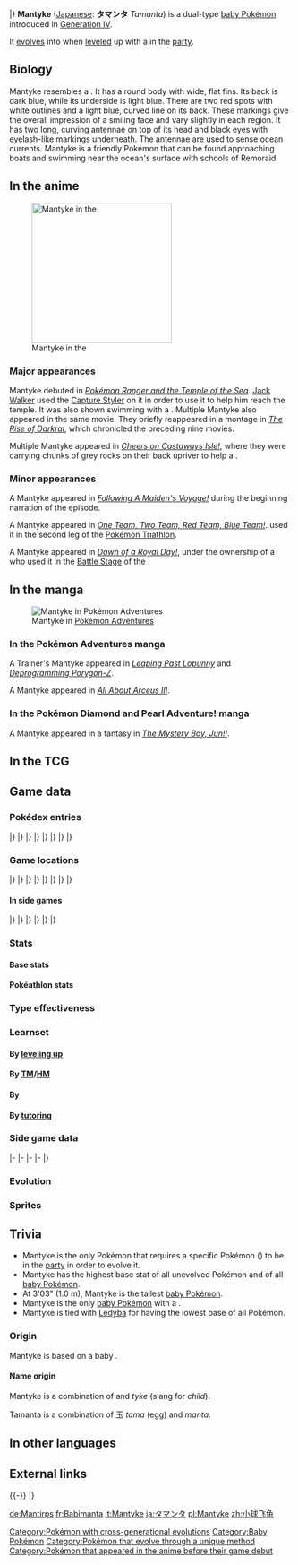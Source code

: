 {{PokémonPrevNext/Head|type=Water|type2=Flying}}
{{PokémonPrevNext/Pokémon|type=Water|prevnum=457|prev=Lumineon|nextnum=459|next=Snover}}
|}
{{Pokémon Infobox
|name=Mantyke
|jname=タマンタ
|tmname=Tamanta
|ndex=458
|sdex=140
|karea=Coastal
|kdex=139
|u2dex=233
|abrow=090
|obrow=062
|typebox=1
|type1=Water
|type2=Flying
|category=Kite
|height-ftin=3'03"
|height-m=1.0
|weight-lbs=143.3
|weight-kg=65.0
|abilityn=d
|ability1=Swift Swim
|ability2=Water Absorb
|abilityd=Water Veil
|egggroupn=1
|egggroup1=Undiscovered
|eggcycles=25
|evtotal=1
|evsd=1
|expyield=69
|oldexp=108
|lv100exp=1,250,000
|gendercode=127
|color=Blue
|catchrate=25
|body=09
|pokefordex=mantyke
|generation=4
|friendship=70
}}
'''Mantyke''' ([[List of Japanese Pokémon names|Japanese]]: '''タマンタ''' ''Tamanta'') is a dual-type {{2t|Water|Flying}} [[baby Pokémon]] introduced in [[Generation IV]].

It [[Evolution|evolve]]s into {{p|Mantine}} when [[level]]ed up with a {{p|Remoraid}} in the [[party]].

==Biology==
Mantyke resembles a {{wp|manta ray}}. It has a round body with wide, flat fins. Its back is dark blue, while its underside is light blue. There are two red spots with white outlines and a light blue, curved line on its back. These markings give the overall impression of a smiling face and vary slightly in each region. It has two long, curving antennae on top of its head and black eyes with eyelash-like markings underneath. The antennae are used to sense ocean currents. Mantyke is a friendly Pokémon that can be found approaching boats and swimming near the ocean's surface with schools of Remoraid.

==In the anime==
[[File:Jack Walker Mantyke.png|thumb|left|250px|Mantyke in the {{pkmn|anime}}]]
===Major appearances===
Mantyke debuted in ''[[M09|Pokémon Ranger and the Temple of the Sea]]''. [[Jack Walker]] used the [[Capture Styler]] on it in order to use it to help him reach the temple. It was also shown swimming with a {{p|Mantine}}. Multiple Mantyke also appeared in the same movie. They briefly reappeared in a montage in ''[[M10|The Rise of Darkrai]]'', which chronicled the preceding nine movies.

Multiple Mantyke appeared in ''[[DP112|Cheers on Castaways Isle!]]'', where they were carrying chunks of grey rocks on their back upriver to help a {{p|Deoxys}}.

===Minor appearances===
A Mantyke appeared in ''[[DP001|Following A Maiden's Voyage!]]'' during the beginning narration of the episode.

A Mantyke appeared in ''[[DP091|One Team, Two Team, Red Team, Blue Team!]]''. {{Ash}} used it in the second leg of the [[Pokémon Triathlon]].

A Mantyke appeared in ''[[DP171|Dawn of a Royal Day!]]'', under the ownership of a {{pkmn|Coordinator}} who used it in the [[Contest Battle|Battle Stage]] of the {{to|Arrowroot}} {{pkmn|Contest}}.

==In the manga==
[[File:Swimmer Mantyke Adventures.png|thumb|left|Mantyke in [[Pokémon Adventures]]]]
===In the Pokémon Adventures manga===
A Trainer's Mantyke appeared in ''[[PS417|Leaping Past Lopunny]]'' and ''[[PS418|Deprogramming Porygon-Z]]''.

A Mantyke appeared in ''[[PS454|All About Arceus III]]''.

===In the Pokémon Diamond and Pearl Adventure! manga===
A Mantyke appeared in a fantasy in ''[[DPA03|The Mystery Boy, Jun!!]]''.
{{left clear}}
==In the TCG==
{{main|Mantyke (TCG)}}

==Game data==
===Pokédex entries===
{{Dex/Header|type=Water|type2=Flying}}
{{Dex/NA|gen=IV}}
{{Dex/Gen|gen=IV}}
{{Dex/Entry1|v=Diamond|entry=A friendly Pokémon that captures the subtle flows of seawater using its two antennae.}}
{{Dex/Entry1|v=Pearl|entry=Scientists discovered that the distinctive patterns on its back differ by [[region]].}}
{{Dex/Entry1|v=Platinum|entry=People organize tours to see this Pokémon frolic and skim the tops of the waves with {{p|Remoraid}}.}}
{{Dex/Entry2|v=HeartGold|v2=SoulSilver|entry=When it swims close to the surface of the ocean, people aboard ships are able to observe the pattern on its back.}}
|}
|}
{{Dex/Gen|gen=V}}
{{Dex/Entry2|v=Black|v2=White|t=FFF|entry=People organize tours to see this Pokémon frolic and skim the tops of waves with Remoraid.}}
{{Dex/Entry2|v=Black 2|v2=White 2|t=FFF|entry=The pattern on its back varies by region. It often swims in a school of {{p|Remoraid}}.}}
|}
|}
{{Dex/Gen|gen=VI}}
{{Dex/Entry1|v=X|t=FFF|entry=The pattern on its back varies by region. It often swims in a school of {{p|Remoraid}}.}}
{{Dex/Entry1|v=Y|entry=When it swims close to the surface of the ocean, people aboard ships are able to observe the pattern on its back.}}
{{Dex/Entry1|v=Omega Ruby|t=FFF|entry=The pattern on its back varies by region. It often swims in a school of {{p|Remoraid}}.}}
{{Dex/Entry1|v=Alpha Sapphire|t=FFF|entry=When it swims close to the surface of the ocean, people aboard ships are able to observe the pattern on its back.}}
|}
|}
{{Dex/Gen|gen=VII}}
{{Dex/Entry1|v=Ultra Sun|entry=It's highly friendly and easily tamed. Tours that take people swimming with Mantyke are a super-popular beach activity.}}
{{Dex/Entry1|v=Ultra Moon|entry=Mantyke are friendly toward people and will approach boats closely. The patterns on their backs differ depending on their habitat.}}
|}
|}
{{Dex/Footer}}

===Game locations===
{{Availability/Header|type=Water|type2=Flying}}
{{Availability/NA|gen=IV}}
{{Availability/Gen|gen=IV}}
{{Availability/Entry2|v=Diamond|v2=Pearl|area={{rt|223|Sinnoh}}, [[Sunyshore City]] ({{m|Surf}}ing)}}
{{Availability/Entry1|v=Platinum|area={{rt|223|Sinnoh}} ({{m|Surf}}ing)}}
{{Availability/Entry1|v=HeartGold|area={{pkmn|breeding|Breed}} {{p|Mantine}} holding a [[Wave Incense]]}}
{{Availability/Entry1/None|v=SoulSilver}}
|}
|}
{{Availability/Gen|gen=V}}
{{Availability/Entry2|v=Black|v2=White|t=fff|area=[[Undella Town]], [[Undella Bay]]{{sup/s|Sp}}{{sup/s|Su}}{{sup/s|A}} ({{m|Surf}}ing)}}
{{Availability/Entry2|v=Black 2|v2=White 2|t=fff|area={{rt|21|Unova}}, [[Undella Bay]]{{sup/s|Sp}}{{sup/s|Su}}{{sup/s|A}} ({{m|Surf}}ing)}}
|}
|}
{{Availability/Gen|gen=VI}}
{{Availability/Entry2|v=X|v2=Y|t=fff|area={{rt|12|Kalos}}, [[Shalour City]], [[Azure Bay]] ({{m|Surf}}ing)}}
{{Availability/Entry2|v=Omega Ruby|v2=Alpha Sapphire|t=fff|t2=fff|area=[[Battle Resort]]}}
|}
|}
{{Availability/Gen|gen=VII}}
{{Availability/Entry2/None|v=Sun|v2=Moon}}
{{Availability/Entry2|v=Ultra Sun|v2=Ultra Moon|area={{rt|8|Alola}}, [[Hau'oli City]], [[Kala'e Bay]], [[Melemele Sea]] ({{m|Surf}}ing)}}
|}
|}
{{Availability/Footer}}

====In side games====
{{Availability/Header|type=Water|type2=Flying}}
{{Availability/NA|gen=IV}}
{{Availability/Gen|gen=IV}}
{{Availability/Entry2|v=MD Time|v2=MD Darkness|link=Pokémon Mystery Dungeon: Explorers of Time and Explorers of Darkness|area=[[Miracle Sea]] (B1-B18, Deep Miracle Sea B1-B3)}}
{{Availability/Entry1|v=MD Sky|link=Pokémon Mystery Dungeon: Explorers of Sky|area=[[Miracle Sea]] (B1-B18, Deep Miracle Sea B1-B3)}}
{{Availability/Entry1|v=Ranger: SoA|link=Pokémon Ranger: Shadows of Almia|color={{SoA color}}|area=[[Puel Sea]]}}
{{Availability/Entry1|v=Rumble|color={{fire color}}|area=[[Bright Beach]]}}
<!--{{Availability/Entry1|v=MD Blazing|link=Pokémon Mystery Dungeon (WiiWare)|color={{fire color}}|area=}}-->
{{Availability/Entry1|v=Ranger: GS|link=Pokémon Ranger: Guardian Signs|color={{GS color}}|area=[[Coral Sea]]}}
|}
|}
{{Availability/Gen|gen=V}}
{{Availability/Entry1|1|v=Rumble Blast|color={{fire color}}|area=Beach: [[Challenger's Ground]]}}
{{Availability/Entry1|1|v=Rumble U|color={{fire color}}|area=[[Variety Battle#Empoleon the Great|Variety Battle: Empoleon the Great]]}}
|}
|}
{{Availability/Gen|gen=VI}}
{{Availability/Entry1|1|v=Battle Trozei|color={{defense color}}|area=[[Distortion Island#Stage 3|Distortion Island: Stage 3]]}}
{{Availability/Entry1|1|v=Shuffle|color={{beauty color}}|area=Event: ''{{DL|Special Stages|The Daily Pokémon (#6)}}''}}
{{Availability/Entry1|1|v=Rumble World|color={{fire color}}|area=[[White Ruins (Rumble World)#Seabreeze Trail|White Ruins: Seabreeze Trail]] <small>(All Areas)</small>}}
|}
|}
{{Availability/Footer}}

===Stats===
====Base stats====
{{BaseStats
|type=Water
|type2=Flying
|HP=45
|Attack=20
|Defense=50
|SpAtk=60
|SpDef=120
|Speed=50}}

====Pokéathlon stats====
{{Pokéthlon
|type=Water
|type2=Flying
|Speed=3
|SpeedMax=4
|Power=2
|PowerMax=3
|Technique=2
|TechniqueMax=2
|Stamina=3
|StaminaMax=4
|Jump=3
|JumpMax=4
}}

===Type effectiveness===
{{TypeEffectiveness
|type1=Water
|type2=Flying
|Normal=100
|Fighting=50
|Flying=100
|Poison=100
|Ground=0
|Rock=200
|Bug=50
|Ghost=100
|Steel=50
|Fire=50
|Water=50
|Grass=100
|Electric=400
|Psychic=100
|Ice=100
|Dragon=100
|Dark=100
|Fairy=100
|notes=yes
|waterabsorb=maybe
|flying=yes
|newground=1}}

===Learnset===
====By [[Level|leveling up]]====
{{learnlist/levelh/7|Mantyke|Water|Flying|4}}
{{learnlist/level7|1|Tackle|Normal|Physical|40|100|35}}
{{learnlist/level7|1|Bubble|Water|Special|40|100|30||'''}}
{{learnlist/level7|3|Supersonic|Normal|Status|&mdash;|55|20}}
{{learnlist/level7|7|Bubble Beam|Water|Special|65|100|20||'''}}
{{learnlist/level7|11|Confuse Ray|Ghost|Status|&mdash;|100|10}}
{{learnlist/level7|14|Wing Attack|Flying|Physical|60|100|35||'''}}
{{learnlist/level7|16|Headbutt|Normal|Physical|70|100|15}}
{{learnlist/level7|19|Water Pulse|Water|Special|60|100|20||'''}}
{{learnlist/level7|23|Wide Guard|Rock|Status|&mdash;|&mdash;|10}}
{{learnlist/level7|27|Take Down|Normal|Physical|90|85|20}}
{{learnlist/level7|32|Agility|Psychic|Status|&mdash;|&mdash;|30}}
{{learnlist/level7|36|Air Slash|Flying|Special|75|95|15||'''}}
{{learnlist/level7|39|Aqua Ring|Water|Status|&mdash;|&mdash;|20}}
{{learnlist/level7|46|Bounce|Flying|Physical|85|85|5||'''}}
{{learnlist/level7|49|Hydro Pump|Water|Special|110|80|5||'''}}
{{learnlist/levelf/7|Mantyke|Water|Flying|4}}

====By [[TM]]/[[HM]]====
{{learnlist/tmh/7|Mantyke|Water|Flying|4}}
{{learnlist/tm7|TM06|Toxic|Poison|Status|&mdash;|90|10}}
{{learnlist/tm7|TM07|Hail|Ice|Status|&mdash;|&mdash;|10}}
{{learnlist/tm7|TM10|Hidden Power|Normal|Special|60|100|15}}
{{learnlist/tm7|TM13|Ice Beam|Ice|Special|90|100|10}}
{{learnlist/tm7|TM14|Blizzard|Ice|Special|110|70|5}}
{{learnlist/tm7|TM17|Protect|Normal|Status|&mdash;|&mdash;|10}}
{{learnlist/tm7|TM18|Rain Dance|Water|Status|&mdash;|&mdash;|5}}
{{learnlist/tm7|TM21|Frustration|Normal|Physical|&mdash;|100|20}}
{{learnlist/tm7|TM26|Earthquake|Ground|Physical|100|100|10}}
{{learnlist/tm7|TM27|Return|Normal|Physical|&mdash;|100|20}}
{{learnlist/tm7|TM32|Double Team|Normal|Status|&mdash;|&mdash;|15}}
{{learnlist/tm7|TM40|Aerial Ace|Flying|Physical|60|&mdash;|20||'''}}
{{learnlist/tm7|TM42|Facade|Normal|Physical|70|100|20}}
{{learnlist/tm7|TM44|Rest|Psychic|Status|&mdash;|&mdash;|10}}
{{learnlist/tm7|TM45|Attract|Normal|Status|&mdash;|100|15}}
{{learnlist/tm7|TM48|Round|Normal|Special|60|100|15}}
{{learnlist/tm7|TM55|Scald|Water|Special|80|100|15||'''}}
{{learnlist/tm7|TM62|Acrobatics|Flying|Physical|55|100|15||'''}}
{{learnlist/tm7|TM78|Bulldoze|Ground|Physical|60|100|20}}
{{learnlist/tm7|TM80|Rock Slide|Rock|Physical|75|90|10}}
{{learnlist/tm7|TM87|Swagger|Normal|Status|&mdash;|85|15}}
{{learnlist/tm7|TM88|Sleep Talk|Normal|Status|&mdash;|&mdash;|10}}
{{learnlist/tm7|TM90|Substitute|Normal|Status|&mdash;|&mdash;|10}}
{{learnlist/tm7|TM94|Surf|Water|Special|90|100|15||'''}}
{{learnlist/tm7|TM98|Waterfall|Water|Physical|80|100|15||'''}}
{{learnlist/tm7|TM100|Confide|Normal|Status|&mdash;|&mdash;|20}}
{{learnlist/tmf/7|Mantyke|Water|Flying|4}}

====By {{pkmn|breeding}}====
{{learnlist/breedh/7|Mantyke|Water|Flying|4}}
{{learnlist/breed7|{{MSP|054|Psyduck}}{{MSP|055|Golduck}}{{MSP|079|Slowpoke}}{{MSP|080|Slowbro}}{{MSP|194|Wooper}}{{MSP|195|Quagsire}}<br>{{MSP|368|Gorebyss}}{{MSP|399|Bidoof}}{{MSP|400|Bibarel}}|Amnesia|Psychic|Status|&mdash;|&mdash;|20}}
{{learnlist/breed7|{{MSP|194|Wooper}}{{MSP|195|Quagsire}}{{MSP|283|Surskit}}{{MSP|658|Greninja}}|Haze|Ice|Status|&mdash;|&mdash;|30}}
{{learnlist/breed7|{{MSP|007|Squirtle}}{{MSP|008|Wartortle}}{{MSP|009|Blastoise}}{{MSP|054|Psyduck}}{{MSP|055|Golduck}}{{MSP|060|Poliwag}}<br>{{MSP|061|Poliwhirl}}{{MSP|116|Horsea}}{{MSP|117|Seadra}}{{MSP|230|Kingdra}}{{MSP|131|Lapras}}{{MSP|138|Omanyte}}<br>{{MSP|139|Omastar}}{{MSP|158|Totodile}}{{MSP|159|Croconaw}}{{MSP|160|Feraligatr}}{{MSP|183|Marill}}{{MSP|184|Azumarill}}<br>{{MSP|223|Remoraid}}{{MSP|224|Octillery}}{{MSP|226|Mantine}}{{MSP|258|Mudkip}}{{MSP|271|Lombre}}{{MSP|279|Pelipper}}<br>{{MSP|350|Milotic}}{{MSP|367|Huntail}}{{MSP|368|Gorebyss}}{{MSP|369|Relicanth}}{{MSP|393|Piplup}}{{MSP|394|Prinplup}}<br>{{MSP|395|Empoleon}}{{MSP|418|Buizel}}{{MSP|419|Floatzel}}{{MSP|535|Tympole}}{{MSP|536|Palpitoad}}{{MSP|537|Seismitoad}}<br>{{MSP|564|Tirtouga}}{{MSP|565|Carracosta}}{{MSP|594|Alomomola}}{{MSP|656|Froakie}}{{MSP|657|Frogadier}}{{MSP|658|Greninja}}<br>{{MSP|690|Skrelp}}{{MSP|691|Dragalge}}{{MSP|728|Popplio}}{{MSP|729|Brionne}}{{MSP|730|Primarina}}|Hydro Pump|Water|Special|110|80|5||'''}}
{{learnlist/breed7|{{MSP|222|Corsola}}{{MSP|751|Dewpider}}{{MSP|752|Araquanid}}|Mirror Coat|Psychic|Special|&mdash;|100|20}}
{{learnlist/breed7|{{MSP|194|Wooper}}{{MSP|195|Quagsire}}{{MSP|258|Mudkip}}{{MSP|422|Shellos}}{{MSP|423|Gastrodon}}{{MSP|618|Stunfisk}}<br>{{MSP|771|Pyukumuku}}|Mud Sport|Ground|Status|&mdash;|&mdash;|15}}
{{learnlist/breed7|{{MSP|087|Dewgong}}{{MSP|223|Remoraid}}{{MSP|224|Octillery}}{{MSP|226|Mantine}}|Signal Beam|Bug|Special|75|100|15}}
{{learnlist/breed7|{{MSP|147|Dratini}}{{MSP|148|Dragonair}}{{MSP|149|Dragonite}}{{MSP|194|Wooper}}{{MSP|195|Quagsire}}|Slam|Normal|Physical|80|75|20}}
{{learnlist/breed7|{{MSP|349|Feebas}}{{MSP|692|Clauncher}}{{MSP|693|Clawitzer}}|Splash|Normal|Status|&mdash;|&mdash;|40}}
{{learnlist/breed7|{{MSP|279|Pelipper}}{{MSP|580|Ducklett}}{{MSP|581|Swanna}}|Tailwind|Flying|Status|&mdash;|&mdash;|15}}
{{learnlist/breed7|{{MSP|116|Horsea}}{{MSP|117|Seadra}}{{MSP|230|Kingdra}}{{MSP|147|Dratini}}{{MSP|148|Dragonair}}{{MSP|149|Dragonite}}<br>{{MSP|350|Milotic}}{{MSP|691|Dragalge}}|Twister|Dragon|Special|40|100|20}}
{{learnlist/breed7|{{MSP|054|Psyduck}}{{MSP|055|Golduck}}{{MSP|060|Poliwag}}{{MSP|061|Poliwhirl}}{{MSP|086|Seel}}{{MSP|183|Marill}}<br>{{MSP|184|Azumarill}}{{MSP|271|Lombre}}{{MSP|279|Pelipper}}{{MSP|283|Surskit}}{{MSP|284|Masquerain}}{{MSP|350|Milotic}}<br>{{MSP|393|Piplup}}{{MSP|394|Prinplup}}{{MSP|418|Buizel}}{{MSP|419|Floatzel}}{{MSP|580|Ducklett}}{{MSP|581|Swanna}}<br>{{MSP|594|Alomomola}}{{MSP|692|Clauncher}}{{MSP|693|Clawitzer}}{{MSP|751|Dewpider}}{{MSP|771|Pyukumuku}}|Water Sport|Water|Status|&mdash;|&mdash;|15}}
{{learnlist/breed7|{{MSP|226|Mantine}}{{MSP|564|Tirtouga}}{{MSP|565|Carracosta}}{{MSP|594|Alomomola}}{{MSP|747|Mareanie}}{{MSP|748|Toxapex}}<br>{{MSP|752|Araquanid}}|Wide Guard|Rock|Status|&mdash;|&mdash;|10}}
{{learnlist/breedf/7|Mantyke|Water|Flying|4}}

====By [[Move Tutor|tutoring]]====
{{learnlist/tutorh/7|Mantyke|Water|Flying|4}}
{{learnlist/tutor7|Bounce|Flying|Physical|85|85|5||'''|no|yes}}
{{learnlist/tutor7|Helping Hand|Normal|Status|—|—|20|||no|yes}}
{{learnlist/tutor7|Icy Wind|Ice|Special|55|95|15|||no|yes}}
{{learnlist/tutor7|Signal Beam|Bug|Special|75|100|15|||no|yes}}
{{learnlist/tutor7|Snore|Normal|Special|50|100|15|||no|yes}}
{{learnlist/tutor7|Tailwind|Flying|Status|—|—|15|||no|yes}}
{{learnlist/tutor7|Water Pulse|Water|Special|60|100|20||'''|no|yes}}
{{learnlist/tutorf/7|Mantyke|Water|Flying|4}}

===Side game data===
{{Spindata/Head|type=Water|type2=Flying}}
{{Spindata/MDTDS|col=6|type=Water|ndex=458
|body=1
|rate=8.2
|IQ=H
}}
|-
{{Spindata/Ranger SoA|col=6|type=Water
|group=Water
|assist=Water
|field=Tackle
|fieldpower=1
|browser=It spits {{m|bubble}}s to attack.
}}
|-
{{Spindata/Ranger GS|col=6|type=Water
|group=Water
|assist=Water
|field=Cut
|fieldpower=1
|past=NA
|browser=It attacks by spitting bubbles that make Pokémon Slowed.
}}
|-
{{Spindata/Rumble|col=3|type=Water
|att=2
|def=3
|speed=3
}}
{{Spindata/RumbleBlast|col=3|type=Water
|att=2
|def=3
|speed=3
}}
|-
{{Spindata/Battle Trozei|col=3|type=Water|ndex=458
|power=1
}}
{{Spindata/Shuffle|col=3|type=Water|ndex=458|num=562
|min=50
|max=100
|raisemaxlevel=5
|skill=Crowd Control
|skilldesc=Increases damage when there are more Mantyke in the puzzle area.
}}
|}

===Evolution===
{{Evobox-2
|type1=Water
|type2=Flying
|pictype=art
|no1=458
|name1=Mantyke
|type1-1=Water
|type2-1=Flying
|evo1={{MS|223}}<br>{{color2|000|Level|Level up}}<br>with {{color2|000|Remoraid}} in {{color2|000|party}}
|breed={{bag|Wave Incense}}<br>{{color2|000|Breed}}<br>holding {{color2|000|Wave Incense}}
|no2=226
|name2=Mantine
|type1-2=Water
|type2-2=Flying}}

===Sprites===
{{Spritebox/Header|type=Water|type2=Flying}}
{{Spritebox/NA|gen=IV}}
{{Spritebox/4|ndex=458}}
{{Spritebox/5|ndex=458}}
{{Spritebox/6|ndex=458}}
{{Spritebox/7|ndex=458}}
{{Spritebox/Footer|458|Mantyke}}

==Trivia==
* Mantyke is the only Pokémon that requires a specific Pokémon ({{p|Remoraid}}) to be in the [[party]] in order to evolve it.
* Mantyke has the highest base {{stat|Special Defense}} stat of all unevolved Pokémon and of all [[baby Pokémon]].
* At 3'03" (1.0 m), Mantyke is the tallest [[baby Pokémon]].
* Mantyke is the only [[baby Pokémon]] with a {{t|electric|double weakness}}.
* Mantyke is tied with [[Ledyba]] for having the lowest base {{stat|Attack}} of all {{type|Flying}} Pokémon.

===Origin===
Mantyke is based on a baby {{wp|manta ray}}.

====Name origin====
Mantyke is a combination of ''{{wp|manta ray|manta}}'' and ''tyke'' (slang for ''child'').

Tamanta is a combination of 玉 ''tama'' (egg) and ''manta''.

==In other languages==
{{Other languages|type=Water|type2=Flying
|ja=タマンタ ''Tamanta''|jameaning=From 玉 ''tama'' (egg) and ''manta''
|de=Mantirps|demeaning=From ''Manta'' and ''{{tt|Knirps|toddler}}''
|fr=Babimanta|frmeaning=From ''baby'', and ''manta''
|es=Mantyke|esmeaning=Same as English name
|it=Mantyke|itmeaning=Same as English name
|ko=타만타 ''Tamanta''|komeaning=Transliteration of Japanese name
|zh_cmn=小球飛魚 ''Xiǎo Qiú Fēi Yú''|zh_cmnmeaning=Literally "Small ball flying fish".
}}
{{left clear}}

==External links==

{{-}}
{{PokémonPrevNext/Head|type=Water|type2=Flying}}
{{PokémonPrevNext/Pokémon|type=Water|prevnum=457|prev=Lumineon|nextnum=459|next=Snover}}
|}
{{Project Pokédex notice}}

[[Category:Pokémon with cross-generational evolutions]]
[[Category:Baby Pokémon]]
[[Category:Pokémon that evolve through a unique method]]
[[Category:Pokémon that appeared in the anime before their game debut]]

[[de:Mantirps]]
[[fr:Babimanta]]
[[it:Mantyke]]
[[ja:タマンタ]]
[[pl:Mantyke]]
[[zh:小球飞鱼]]